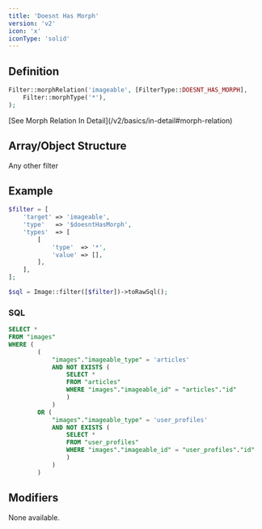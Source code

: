 ```yaml
---
title: 'Doesnt Has Morph'
version: 'v2'
icon: 'x'
iconType: 'solid'
---
```


## Definition
```php
Filter::morphRelation('imageable', [FilterType::DOESNT_HAS_MORPH],
    Filter::morphType('*'),
);
```

<Note>
    [See Morph Relation In Detail](/v2/basics/in-detail#morph-relation)
</Note>

## Array/Object Structure


<TypeParameterField type="$doesntHasMorph" />


<TargetParameterField />

<ParamField body="types" type="array,min:1" required>
</ParamField>

<ParamField body="types.*.type" type="string" required>
</ParamField>

<ParamField body="types.*.value" type="array">
</ParamField>

<ParamField body="types.*.value.*" type="array">
    Any other filter
</ParamField>

## Example

```php
$filter = [
    'target' => 'imageable',
    'type'   => '$doesntHasMorph',
    'types'  => [
        [
            'type'  => '*',
            'value' => [],
        ],
    ],
];
```

```php
$sql = Image::filter([$filter])->toRawSql();
```

### SQL

```sql
SELECT *
FROM "images"
WHERE (
		(
			"images"."imageable_type" = 'articles'
			AND NOT EXISTS (
				SELECT *
				FROM "articles"
				WHERE "images"."imageable_id" = "articles"."id"
				)
			)
		OR (
			"images"."imageable_type" = 'user_profiles'
			AND NOT EXISTS (
				SELECT *
				FROM "user_profiles"
				WHERE "images"."imageable_id" = "user_profiles"."id"
				)
			)
		)
```

## Modifiers

None available.

